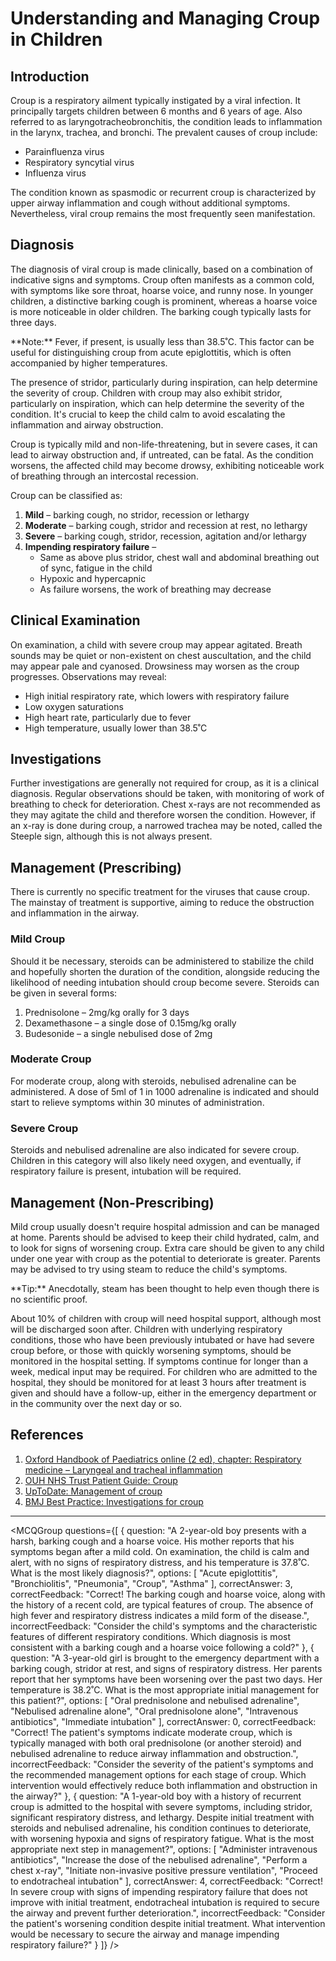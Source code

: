 
# Understanding and Managing Croup in Children

## Introduction

Croup is a respiratory ailment typically instigated by a viral infection. It principally targets children between 6 months and 6 years of age. Also referred to as laryngotracheobronchitis, the condition leads to inflammation in the larynx, trachea, and bronchi. The prevalent causes of croup include:

- Parainfluenza virus
- Respiratory syncytial virus
- Influenza virus

The condition known as spasmodic or recurrent croup is characterized by upper airway inflammation and cough without additional symptoms. Nevertheless, viral croup remains the most frequently seen manifestation.

## Diagnosis

The diagnosis of viral croup is made clinically, based on a combination of indicative signs and symptoms. Croup often manifests as a common cold, with symptoms like sore throat, hoarse voice, and runny nose. In younger children, a distinctive barking cough is prominent, whereas a hoarse voice is more noticeable in older children. The barking cough typically lasts for three days. 

<Callout emoji="🌡️">
**Note:** Fever, if present, is usually less than 38.5˚C. This factor can be useful for distinguishing croup from acute epiglottitis, which is often accompanied by higher temperatures. 
</Callout>

The presence of stridor, particularly during inspiration, can help determine the severity of croup. Children with croup may also exhibit stridor, particularly on inspiration, which can help determine the severity of the condition. It's crucial to keep the child calm to avoid escalating the inflammation and airway obstruction. 

Croup is typically mild and non-life-threatening, but in severe cases, it can lead to airway obstruction and, if untreated, can be fatal. As the condition worsens, the affected child may become drowsy, exhibiting noticeable work of breathing through an intercostal recession.

Croup can be classified as:

1. **Mild** – barking cough, no stridor, recession or lethargy
2. **Moderate** – barking cough, stridor and recession at rest, no lethargy
3. **Severe** – barking cough, stridor, recession, agitation and/or lethargy
4. **Impending respiratory failure** – 
   - Same as above plus stridor, chest wall and abdominal breathing out of sync, fatigue in the child
   - Hypoxic and hypercapnic
   - As failure worsens, the work of breathing may decrease

## Clinical Examination

On examination, a child with severe croup may appear agitated. Breath sounds may be quiet or non-existent on chest auscultation, and the child may appear pale and cyanosed. Drowsiness may worsen as the croup progresses. Observations may reveal:

- High initial respiratory rate, which lowers with respiratory failure
- Low oxygen saturations
- High heart rate, particularly due to fever
- High temperature, usually lower than 38.5˚C

## Investigations

Further investigations are generally not required for croup, as it is a clinical diagnosis. Regular observations should be taken, with monitoring of work of breathing to check for deterioration. Chest x-rays are not recommended as they may agitate the child and therefore worsen the condition. However, if an x-ray is done during croup, a narrowed trachea may be noted, called the Steeple sign, although this is not always present.

## Management (Prescribing)

There is currently no specific treatment for the viruses that cause croup. The mainstay of treatment is supportive, aiming to reduce the obstruction and inflammation in the airway. 

### Mild Croup

Should it be necessary, steroids can be administered to stabilize the child and hopefully shorten the duration of the condition, alongside reducing the likelihood of needing intubation should croup become severe. Steroids can be given in several forms:

1. Prednisolone – 2mg/kg orally for 3 days
2. Dexamethasone – a single dose of 0.15mg/kg orally
3. Budesonide – a single nebulised dose of 2mg

### Moderate Croup

For moderate croup, along with steroids, nebulised adrenaline can be administered. A dose of 5ml of 1 in 1000 adrenaline is indicated and should start to relieve symptoms within 30 minutes of administration.

### Severe Croup

Steroids and nebulised adrenaline are also indicated for severe croup. Children in this category will also likely need oxygen, and eventually, if respiratory failure is present, intubation will be required.

## Management (Non-Prescribing)

Mild croup usually doesn't require hospital admission and can be managed at home. Parents should be advised to keep their child hydrated, calm, and to look for signs of worsening croup. Extra care should be given to any child under one year with croup as the potential to deteriorate is greater. Parents may be advised to try using steam to reduce the child's symptoms. 

<Callout emoji="ℹ️">
**Tip:** Anecdotally, steam has been thought to help even though there is no scientific proof. 
</Callout>

About 10% of children with croup will need hospital support, although most will be discharged soon after. Children with underlying respiratory conditions, those who have been previously intubated or have had severe croup before, or those with quickly worsening symptoms, should be monitored in the hospital setting. If symptoms continue for longer than a week, medical input may be required. For children who are admitted to the hospital, they should be monitored for at least 3 hours after treatment is given and should have a follow-up, either in the emergency department or in the community over the next day or so.

## References

1. [Oxford Handbook of Paediatrics online (2 ed), chapter: Respiratory medicine – Laryngeal and tracheal inflammation](https://www.ouh.nhs.uk/patient-guide/leaflets/files/13971Pcroup.pdf)
2. [OUH NHS Trust Patient Guide: Croup](https://www.ouh.nhs.uk/patient-guide/leaflets/files/13971Pcroup.pdf)
3. [UpToDate: Management of croup](https://www.uptodate.com/contents/management-of-croup?search=croup&topicRef=6002&source=see_link)
4. [BMJ Best Practice: Investigations for croup](https://bestpractice.bmj.com/topics/en-gb/681/investigations)

---

<MCQGroup questions={[
  {
    question: "A 2-year-old boy presents with a harsh, barking cough and a hoarse voice. His mother reports that his symptoms began after a mild cold. On examination, the child is calm and alert, with no signs of respiratory distress, and his temperature is 37.8˚C. What is the most likely diagnosis?",
    options: [
      "Acute epiglottitis",
      "Bronchiolitis",
      "Pneumonia",
      "Croup",
      "Asthma"
    ],
    correctAnswer: 3,
    correctFeedback: "Correct! The barking cough and hoarse voice, along with the history of a recent cold, are typical features of croup. The absence of high fever and respiratory distress indicates a mild form of the disease.",
    incorrectFeedback: "Consider the child's symptoms and the characteristic features of different respiratory conditions. Which diagnosis is most consistent with a barking cough and a hoarse voice following a cold?"
  },
  {
    question: "A 3-year-old girl is brought to the emergency department with a barking cough, stridor at rest, and signs of respiratory distress. Her parents report that her symptoms have been worsening over the past two days. Her temperature is 38.2˚C. What is the most appropriate initial management for this patient?",
    options: [
      "Oral prednisolone and nebulised adrenaline",
      "Nebulised adrenaline alone",
      "Oral prednisolone alone",
      "Intravenous antibiotics",
      "Immediate intubation"
    ],
    correctAnswer: 0,
    correctFeedback: "Correct! The patient's symptoms indicate moderate croup, which is typically managed with both oral prednisolone (or another steroid) and nebulised adrenaline to reduce airway inflammation and obstruction.",
    incorrectFeedback: "Consider the severity of the patient's symptoms and the recommended management options for each stage of croup. Which intervention would effectively reduce both inflammation and obstruction in the airway?"
  },
  {
    question: "A 1-year-old boy with a history of recurrent croup is admitted to the hospital with severe symptoms, including stridor, significant respiratory distress, and lethargy. Despite initial treatment with steroids and nebulised adrenaline, his condition continues to deteriorate, with worsening hypoxia and signs of respiratory fatigue. What is the most appropriate next step in management?",
    options: [
      "Administer intravenous antibiotics",
      "Increase the dose of the nebulised adrenaline",
      "Perform a chest x-ray",
      "Initiate non-invasive positive pressure ventilation",
      "Proceed to endotracheal intubation"
    ],
    correctAnswer: 4,
    correctFeedback: "Correct! In severe croup with signs of impending respiratory failure that does not improve with initial treatment, endotracheal intubation is required to secure the airway and prevent further deterioration.",
    incorrectFeedback: "Consider the patient's worsening condition despite initial treatment. What intervention would be necessary to secure the airway and manage impending respiratory failure?"
  }
]} />